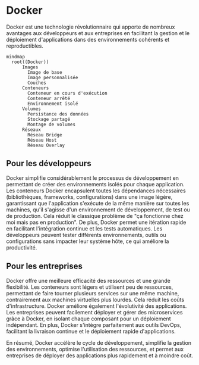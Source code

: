 # Docker
Docker est une technologie révolutionnaire qui apporte de nombreux avantages aux développeurs et aux entreprises en facilitant la gestion et le déploiement d'applications dans des environnements cohérents et reproductibles.
```mermaid
mindmap
  root((Docker))
      Images
        Image de base
        Image personnalisée
        Couches
      Conteneurs
        Conteneur en cours d'exécution
        Conteneur arrêté
        Environnement isolé
      Volumes
        Persistance des données
        Stockage partagé
        Montage de volumes
      Réseaux
        Réseau Bridge
        Réseau Host
        Réseau Overlay
```

## Pour les **développeurs**
Docker simplifie considérablement le processus de développement en permettant de créer des environnements isolés pour chaque application. Les conteneurs Docker encapsulent toutes les dépendances nécessaires (bibliothèques, frameworks, configurations) dans une image légère, garantissant que l'application s'exécute de la même manière sur toutes les machines, qu'il s'agisse d'un environnement de développement, de test ou de production. Cela réduit le classique problème de "ça fonctionne chez moi mais pas en production". De plus, Docker permet une itération rapide en facilitant l'intégration continue et les tests automatiques. Les développeurs peuvent tester différents environnements, outils ou configurations sans impacter leur système hôte, ce qui améliore la productivité.

## Pour les **entreprises**
Docker offre une meilleure efficacité des ressources et une grande flexibilité. Les conteneurs sont légers et utilisent peu de ressources, permettant de faire tourner plusieurs services sur une même machine, contrairement aux machines virtuelles plus lourdes. Cela réduit les coûts d'infrastructure. Docker améliore également l'évolutivité des applications. Les entreprises peuvent facilement déployer et gérer des microservices grâce à Docker, en isolant chaque composant pour un déploiement indépendant. En plus, Docker s'intègre parfaitement aux outils DevOps, facilitant la livraison continue et le déploiement rapide d'applications.

En résumé, Docker accélère le cycle de développement, simplifie la gestion des environnements, optimise l'utilisation des ressources, et permet aux entreprises de déployer des applications plus rapidement et à moindre coût.